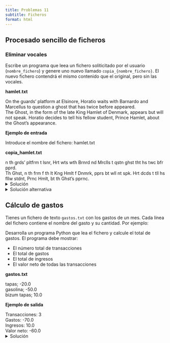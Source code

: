 ```yaml
---
title: Problemas 11
subtitle: Ficheros
format: html
---
```


## Procesado sencillo de ficheros

### Eliminar vocales

Escribe un programa que leea un fichero soliticitado por el usuario (`nombre_fichero`) y genere uno nuevo llamado `copia_{nombre_fichero}`.
El nuevo fichero contendrá el mismo contenido que el original, pero sin las vocales.

**hamlet.txt**

| On the guards’ platform at Elsinore, Horatio waits with Barnardo and Marcellus to question a ghost that has twice before appeared.
| The Ghost, in the form of the late King Hamlet of Denmark, appears but will not speak. Horatio decides to tell his fellow student, Prince Hamlet, about the Ghost’s appearance.


**Ejemplo de entrada**

| Introduce el nombre del fichero: hamlet.txt

**copia_hamlet.txt**

| n th grds’ pltfrm t lsnr, Hrt wts wth Brnrd nd Mrclls t qstn  ghst tht hs twc bfr pprd.
| Th Ghst, n th frm f th lt Kng Hmlt f Dnmrk, pprs bt wll nt spk. Hrt dcds t tll hs fllw stdnt, Prnc Hmlt, bt th Ghst’s pprnc.

<details>
<summary>Solución</summary>

```python
print("Introduce el nombre del fichero:")
nombre_fichero = input()
f = open(nombre_fichero, "r")
f2 = open("copia_" + nombre_fichero, "w")

linea = f.readline()
while linea != "":
    for i in range(len(linea)):
        letra = linea[i].lower()
        if letra != "a" and letra != "e" and letra != "i" and letra != "o" and letra != "u":
            f2.write(linea[i])
    linea = f.readline()
f.close()
f2.close()
```

</details>

<details>
<summary>Solución alternativa</summary>

```python
print("Introduce el nombre del fichero:")
nombre_fichero = input()
f = open(nombre_fichero, "r")
f2 = open("copia_" + nombre_fichero, "w")

texto = f.read()
texto = texto.replace("a", "").replace("A", "")
texto = texto.replace("e", "").replace("E", "")
texto = texto.replace("i", "").replace("I", "")
texto = texto.replace("o", "").replace("O", "")
texto = texto.replace("u", "").replace("U", "")
f2.write(texto)

f.close()
f2.close()
```

</details>



## Cálculo de gastos

Tienes un fichero de texto `gastos.txt` con los gastos de un mes. Cada línea del fichero contiene el nombre del gasto y su cantidad. Por ejemplo:
    
Desarrolla un programa Python que lea el fichero y calcule el total de gastos. El programa debe mostrar:

- El número total de transacciones
- El total de gastos
- El total de ingresos
- El valor neto de todas las transacciones

**gastos.txt**

| tapas; -20.0
| gasolina; -50.0
| bizum tapas; 10.0

**Ejemplo de salida**

| Transacciones: 3
| Gastos: -70.0
| Ingresos: 10.0
| Valor neto: -60.0

<details>
<summary>Solución</summary>

```python
transacciones = 0
gastos = 0
ingresos = 0

f = open("gastos.txt", "r")

linea = f.readline()

while linea != "":
    transaccion = linea.split(";")
    valor = float(transaccion[1])
    transacciones += 1
    if valor > 0:
        ingresos += valor
    else:
        gastos += valor

    linea = f.readline()

print(f"Transacciones: {transacciones}")
print(f"Gastos: {gastos}")
print(f"Ingresos: {ingresos}")
print(f"Valor neto: {gastos + ingresos}")
```

### Filtrar transacciones

Extiende el funcionamiento del programa para que solicite al usuario un texto. El programa sólo computará las transacciones cuya descripción sea idéntica al texto introducido por el usuario.
Por ejemplo, si el fichero contiene:

| tapas; -20.0
| gasolina; -50.0
| bizum tapas; 10.0
| tapas; -10.0

Si el usuario introduce `tapas`, el programa sólo computará las transacciones de tapas. El resultado será:

| Transacciones: 2
| Gastos: -30.0
| Ingresos: 0.0
| Valor neto: -30.0

<details>
<summary>Solución</summary>

```python
transacciones = 0
gastos = 0
ingresos = 0

f = open("gastos.txt", "r")
print("Introduce el texto a filtrar:")
filtro = input()

linea = f.readline()
while linea != "":
    transaccion = linea.split(";")
    nombre = transaccion[0].strip()
    valor = float(transaccion[1])
    if nombre == filtro:
        transacciones += 1
        if valor > 0:
            ingresos += valor
        else:
            gastos += valor

    linea = f.readline()

print(f"Transacciones: {transacciones}")
print(f"Gastos: {gastos}")
print(f"Ingresos: {ingresos}")
print(f"Valor neto: {gastos + ingresos}")
```

</details>


## Ficheros y objetos

Vamos a trabajar el concepto de cargar datos complejos desde un fichero.

### `Alumnos`

Escribe una clase `Alumno` que contenga los siguientes atributos:

- `nombre_completo`: nombre completo del alumno. (texto)
- `nip`: número de identificación del alumno. (entero)
- `clase`: clase del alumno. (entero)
- `curso`: curso del alumno. (entero)

<details>
<summary>Solución</summary>

```python
import dataclasses

@dataclasses.dataclass
class Alumno:
    nombre_completo: str
    nip: int
    clase: int
    curso: int
```

</details>

### Fichero `alumnos.txt`


Escribe una función `leer_alumnos` que lea el fichero `alumnos.txt` y devuelva una lista de objetos `Alumno`. 

**alumnos.txt**

| Juan Pérez;111111;1;816
| María López;111112;1;816
| Pedro García;110001;2;827
| Ana Fernández;110002;2;827

**Ejemplo de salida**

```python
alumnos = leer_alumnos("alumnos.txt")
print(len(alumnos)) 
print(alumnos[0])
```

| 4
| Alumno(nombre_completo='Juan Pérez', nip=111111, curso=1, clase=816)

<details>
<summary>Solución</summary>

```python
def leer_alumnos(fichero):
    f = open(fichero, "r")
    alumnos = []
    linea = f.readline()
    while linea != "":
        alumno = linea.split(";")
        nombre_completo = alumno[0]
        nip = int(alumno[1])
        curso = int(alumno[2])
        clase = int(alumno[3])
        alumnos.append(Alumno(nombre_completo, nip, curso, clase))
        linea = f.readline()
    f.close()
    return alumnos
```

</details>

### Fichero `curso_x_clase_y.txt`

Por cuestiones burocráticas (habituales), el formato de los ficheros de otro organismo de la Universidad es distinto al usado anteriormente.

En ese formato, cada clase se guarda en un fichero de texto distinto.
El nombre del fichero es `curso_x_clase_y.txt`, donde `x` es el número de curso y `y` es el número de clase.
El contenido del fichero es el similar al del fichero `alumnos.txt`, pero sin los datos de clase y grupo en la fila (ya que están implícitos en el nombre del fichero).

Escribe una función `leer_por_clases(curso, clase)` que lea el fichero `curso_x_clase_y.txt` y devuelva una lista de objetos `Alumno`.


**curso_3_clase_836.txt**

| Julio González;110101
| Mery Lopez;110102

**curso_3_clase_837.txt**

| Hector Cortés;110103
| Luis Gracia;110104


**Ejemplo de salida**

```python
alumnos = leer_por_clases(3, 836)
print(len(alumnos))
print(alumnos[0])
```

| 2
| Alumno(nombre_completo='Julio González', nip=110101, clase=3, curso=836)

<details>
<summary>Solución</summary>

```python
def leer_por_clases(curso, clase):
    f = open(f"curso_{curso}_clase_{clase}.txt", "r")
    alumnos = []
    linea = f.readline()
    while linea != "":
        alumno = linea.split(";")
        nombre_completo = alumno[0]
        nip = int(alumno[1])
        alumnos.append(Alumno(nombre_completo, nip, curso, clase))
        linea = f.readline()
    f.close()
    return alumnos
```

</details>

### Juntar fuentes

Escribe un programa Python que use las funciones anteriores para leer los ficheros:

- `alumnos.txt`
- `curso_3_clase_816.txt`
- `curso_3_clase_827.txt`

Y guarde en una misma lista a todos los alumnos (en un ejercicio posterior utilizaríamos esta lista para algo concreto).

```python
alumnos = ???

for i in range(len(alumnos)):
    print(alumnos[i])
```

| Alumno(nombre_completo='Juan Pérez', nip=111111, clase=1, curso=816)
| Alumno(nombre_completo='María López', nip=111112, clase=1, curso=816)
| Alumno(nombre_completo='Pedro García', nip=110001, clase=2, curso=827)
| Alumno(nombre_completo='Ana Fernández', nip=110002, clase=2, curso=827)
| Alumno(nombre_completo='Julio González', nip=110101, clase=3, curso=836)
| Alumno(nombre_completo='Mery Lopez', nip=110102, clase=3, curso=836)
| Alumno(nombre_completo='Hector Cortés', nip=110103, clase=3, curso=837)
| Alumno(nombre_completo='Luis Gracia', nip=110104, clase=3, curso=837)

<details>
<summary>Solución</summary>

```python
alumnos = leer_alumnos("alumnos.txt")
alumnos += leer_por_clases(3, 816)
alumnos += leer_por_clases(3, 827)
```

</details>

<details>
<summary>Solución alternativa</summary>

```python
alumnos = leer_alumnos("alumnos.txt") + leer_por_clases(3, 816) + leer_por_clases(3, 827)
```

</details>


